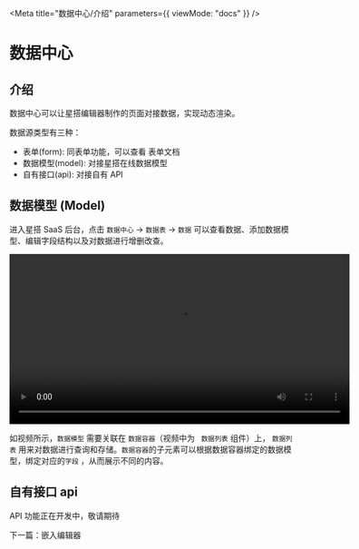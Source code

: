 
<Meta title="数据中心/介绍" parameters={{ viewMode: "docs" }} />

# 数据中心

## 介绍

数据中心可以让星搭编辑器制作的页面对接数据，实现动态渲染。

数据源类型有三种：

- 表单(form): 同表单功能，可以查看 <LinkTo kind="编辑器-表单--page">表单文档</LinkTo>
- 数据模型(model): 对接星搭在线数据模型
- 自有接口(api): 对接自有 API

## 数据模型 (Model)

进入星搭 SaaS 后台，点击 `数据中心` -> `数据表` -> `数据` 可以查看数据、添加数据模型、编辑字段结构以及对数据进行增删改查。

<video width="600" controls>
  <source src="https://mtbird-cdn.staringos.com/product/movies/example-full.mov" />
</video>

如视频所示，`数据模型` 需要关联在 `数据容器`（视频中为 ` 数据列表` 组件）上， `数据列表` 用来对数据进行查询和存储。`数据容器`的子元素可以根据数据容器绑定的数据模型，绑定对应的`字段` ，从而展示不同的内容。

## 自有接口 api

API 功能正在开发中，敬请期待

下一篇：<LinkTo Kind="%E7%BC%96%E8%BE%91%E5%99%A8-%E5%B5%8C%E5%85%A5%E7%BC%96%E8%BE%91%E5%99%A8--page">嵌入编辑器</LinkTo>
